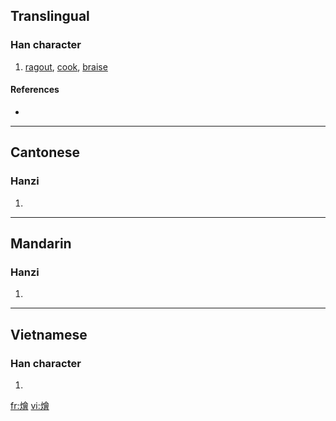 {{see|烩}}
==Translingual==

===Han character===
{{Han char|rn=86|rad=火|as=13|sn=17|four=9886<sub>6</sub>|canj=火人一日 (FOMA)}}

# [[ragout]], [[cook]], [[braise]]

====References====
* {{Han ref|kx=0685.201|dkj=19503|hdz=32241.070|uh=71F4|ud=29172|bh=C0ED|bd=49389}}

----

==Cantonese==

===Hanzi===
{{yue-hanzi|jyut=|y=wui6}}

# {{defn|Cantonese|sort=火13}}

----

==Mandarin==

===Hanzi===
{{cmn-hanzi|sim=烩|pin=[[huì]] ([[hui4]])|wg=hui<sup>4</sup>}}

# {{defn|Mandarin|sort=火13}}

----

==Vietnamese==

===Han character===
{{vi-hantu|[[quái]], [[dõi]], [[dọi]], [[giõi]], [[giọi]], [[khoái]], [[rọi]]|rs=火13}}

# {{defn|Vietnamese|sort=火13}}

[[fr:燴]]
[[vi:燴]]